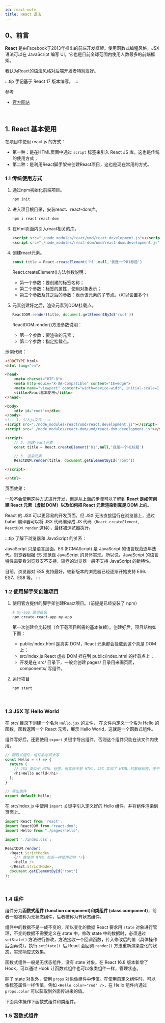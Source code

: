```yaml
---
id: react-note
title: React 语法
---
```


## 0、前言

**React** 是由Facebook于2013年推出的前端开发框架。使用函数式编程风格，JSX 语法可以在 JavaScript 编写 UI，它也是目前全球范围内使用人数最多的前端框架。

我认为React的语法风格对后端开发者特别友好。

:::tip
手记基于 React 17 版本编写。
:::

参考

- [官方网站](https://reactjs.org)

<br/>

## 1. React 基本使用

在项目中使用 react.js 的方式：

- 第一种：是在HTML页面中通过 `script` 标签来引入 React JS 库，这也是传统的使用方式；
- 第二种：是利用React脚手架来创建React项目，这也是现在常用的方式。

### 1.1 传统使用方式

1. 通过npm初始化前端项目。

   ```bash
   npm init
   ```

2. 进入项目根目录，安装react、react-dom库。

   ```bash
   npm i react react-dom
   ```

3. 在html页面内引入react相关的库。

   ```html
   <script src="./node_modules/react/umd/react.development.js"></script>
   <script src="./node_modules/react-dom/umd/react-dom.development.js"></script>
   ```

4. 创建react元素。

   ```javascript
   const title = React.createElement('h1',null,'我是一个H1标题')
   ```

   React.createElement()方法参数说明：

   - 第一个参数：要创建的标签名称；
   - 第二个参数：标签的属性，使用对象表示；
   - 第三个参数及其之后的参数：表示该元素的子节点。（可以设置多个）

5. 元素创建好之后，渲染元素到DOM挂载点。

   ```javascript
   ReactDOM.render(title, document.getElementById('root'))
   ```

   ReactDOM.render()方法参数说明：

   - 第一个参数：要渲染的元素；
   - 第二个参数：指定挂载点。



示例代码：

```html
<!DOCTYPE html>
<html lang="en">

<head>
    <meta charset="UTF-8">
    <meta http-equiv="X-UA-Compatible" content="IE=edge">
    <meta name="viewport" content="width=device-width, initial-scale=1.0">
    <title>React基本使用</title>
</head>

<body>
    <div id="root"></div>
</body>
<!-- 1. 引入js文件 -->
<script src="./node_modules/react/umd/react.development.js"></script>
<script src="./node_modules/react-dom/umd/react-dom.development.js"></script>

<script>
    // 2. 创建react元素
    const title = React.createElement('h1',null,'我是一个H1标题')

    // 3. 渲染元素
    ReactDOM.render(title, document.getElementById('root'))

</script>

</html>
```

页面效果：

<ImgBox src="https://upyun.shiguangping.com//imgs/image-20210801203543888.png" />

一般不会使用这种方式进行开发，但是从上面的步骤可以了解到 **React 是如何创建 React 元素（虚拟 DOM）以及如何把 React 元素渲染到真是 DOM 上**的。

React 的 JSX 可以更容易的开发页面，但 JSX 无法直接运行在浏览器上，通过 babel 编译器可以将 JSX 代码编译成 JS 代码（`React.createElement`, `ReactDOM.render` 这种），最终被浏览器执行。

:::tip
了解下浏览器和 JavaScript 的关系：

JavaScript 只是语言层面，ES (ECMAScript) 是 JavaScript 的语言规范逐年迭代。浏览器根据 ES 规范做 JavaScript 的具体实现。所以说，JavaScript 的语言特性需要看浏览器支不支持，较老的浏览器一般不支持 JavaScript 的新特性。


目前，浏览器对 ES5 支持最好，较新版本的浏览器已经逐渐开始支持 ES6、ES7、ES8 等。
:::

### 1.2 使用脚手架创建项目

1. 使用官方提供的脚手架创建React项目。（前提是已经安装了 npm）

   ```bash
   # my-app 是项目名
   npx create-react-app my-app
   ```

   第一次创建会比较慢（会下载项目所需的基本依赖）。创建好后，项目结构如下图：

   <ImgBox src="https://upyun.shiguangping.com/imgs/20211214164925.png" />

   - public/index.html 是真实 DOM，React 元素都会挂载到这个真是 DOM 上；
   - src/index.js React 虚拟 DOM 挂在到 public/index.html 的挂载点上；
   - 开发是在 src/ 目录下，一般会创建 pages/ 目录用来画页面，components/ 写组件。

2. 运行项目

   ```bash
   npm start
   ```

<br/>

### 1.3 JSX 写 Hello World

在 src/ 目录下创建一个名为 `Hello.jsx` 的文件， 在文件内定义一个名为 Hello 的函数，函数返回一个 React 元素，展示 Hello World，这就是一个函数式组件。

组件写好后，还要使用 `export` 关键字导出组件，否则这个组件只能在该文件内使用。

```javascript
// 函数式组件，组件名必须大写
const Hello = () => {
  return (
    // JSX 类似于 HTML 标签，但实际不是 HTML，JSX 实现了 HTML 的基础标签，便于开发
    <h1>Hello World</h1>
  );
}

// 导出组件
export default Hello;
```

在 src/index.js 中使用 `import` 关键字引入定义好的 Hello 组件，并将组件渲染到页面上。

```javascript
import React from 'react';
import ReactDOM from 'react-dom';
import Hello from "./pages/hello";

import './index.css';

ReactDOM.render(
  <React.StrictMode>
    {/* 像使用 HTML 标签一样使用组件 */}
    <Hello />
  </React.StrictMode>,
  document.getElementById('root')
);
```

<br/>


### 1.4 组件

组件分为**函数式组件 (function component)**和**类组件 (class component)**，前者一般被称为无状态组件，后者被称为有状态组件。

组件中的数据不是一成不变的，所以变化的数据 React 要求用 `state` 对象进行管理，不变的数据不需要定义在 state 中。修改 state 中的数据时，必须通过 `setState()` 方法进行修改，方法接收一个回调函数，传入修改后的值（具体操作后面再说）。执行 `setState() `后 React 会回调 `render()` 方法重新渲染变化的状态，实现响应式效果。

函数式组件一般是无状态组件，没有 state 对象。在 React 16.8 版本新增了 Hook，可以通过 Hook 让函数式组件也可以像类组件一样，管理状态。

除了 state 对象外，使用 `props` 对象像组件中传值。在使用自定义组件时，可以像标签属性一样传值，例如 `<Hello color="red" />`，在 Hello 组件内通过 `props.color` 可以获取到外面传进来的值。

下面具体操作下函数式组件和类组件。

### 1.5 函数式组件

